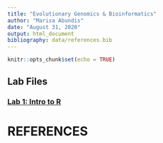```yaml
---
title: "Evolutionary Genomics & Bioinformatics"
author: "Marisa Abundis"
date: "August 31, 2020"
output: html_document
bibliography: data/references.bib
---
```


```r
knitr::opts_chunk$set(echo = TRUE)
```
## Lab Files

### [Lab 1: Intro to R](lab1_marisaabundis.html)


# REFERENCES

